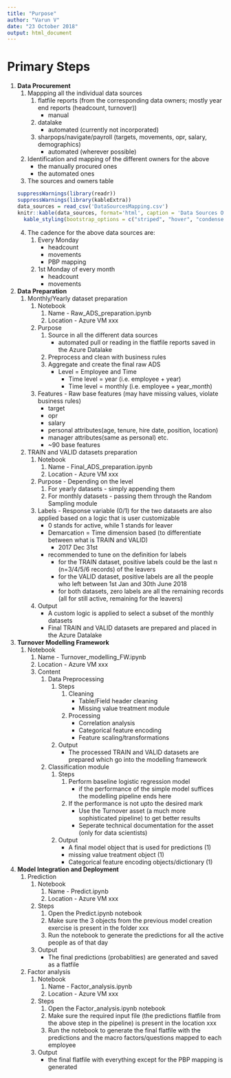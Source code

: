 ---
title: "Purpose"
author: "Varun V"
date: "23 October 2018"
output: html_document
---

# **Primary Steps**
1. **Data Procurement**
    1. Mappping all the individual data sources
        1. flatfile reports (from the corresponding data owners; mostly year end reports (headcount, turnover))
            - manual
        2. datalake
            - automated (currently not incorporated)
        3. sharpops/navigate/payroll (targets, movements, opr, salary, demographics)
            - automated (wherever possible)
    2. Identification and mapping of the different owners for the above
        - the manually procured ones
        - the automated ones
    3. The sources and owners table  
```{r, echo=FALSE, message=FALSE}
suppressWarnings(library(readr))
suppressWarnings(library(kableExtra))
data_sources = read_csv('DataSourcesMapping.csv')
knitr::kable(data_sources, format='html', caption = 'Data Sources Owners mapping') %>%
  kable_styling(bootstrap_options = c("striped", "hover", "condensed", "responsive"), full_width = F)
```
    4. The cadence for the above data sources are:  
        1. Every Monday
            - headcount
            - movements
            - PBP mapping
        2. 1st Monday of every month
            - headcount
            - movements

2. **Data Preparation**
    1. Monthly/Yearly dataset preparation
        1. Notebook
            1. Name - Raw_ADS_preparation.ipynb
            2. Location - Azure VM xxx
        2. Purpose
            1. Source in all the different data sources
                - automated pull or reading in the flatfile reports saved in the Azure Datalake
            2. Preprocess and clean with business rules
            3. Aggregate and create the final raw ADS
                - Level = Employee and Time
                    - Time level = year (i.e. employee + year)
                    - Time level = monthly (i.e. employee + year_month)
        3. Features - Raw base features (may have missing values, violate business rules)
            - target
            - opr
            - salary
            - personal attributes(age, tenure, hire date, position, location)
            - manager attributes(same as personal) etc.
            - ~90 base features
    2. TRAIN and VALID datasets preparation
        1. Notebook
            1. Name - Final_ADS_preparation.ipynb
            2. Location - Azure VM xxx
        2. Purpose - Depending on the level
            1. For yearly datasets - simply appending them
            2. For monthly datasets - passing them through the Random Sampling module
        3. Labels - Response variable (0/1) for the two datasets are also applied based on a logic that is user customizable
            - 0 stands for active, while 1 stands for leaver
            - Demarcation = Time dimension based (to differentiate between what is TRAIN and VALID)
                - 2017 Dec 31st
            - recommended to tune on the definition for labels
                - for the TRAIN dataset, positive labels could be the last n (n=3/4/5/6 records) of the leavers
                - for the VALID dataset, positive labels are all the people who left between 1st Jan and 30th June 2018
                - for both datasets, zero labels are all the remaining records (all for still active, remaining for the leavers)
        4. Output
            - A custom logic is applied to select a subset of the monthly datasets
            - Final TRAIN and VALID datasets are prepared and placed in the Azure Datalake

3. **Turnover Modelling Framework**
    1. Notebook
        1. Name - Turnover_modelling_FW.ipynb
        2. Location - Azure VM xxx
        3. Content
            1. Data Preprocessing
                1. Steps
                    1. Cleaning
                        - Table/Field header cleaning
                        - Missing value treatment module
                    2. Processing
                        - Correlation analysis
                        - Categorical feature encoding
                        - Feature scaling/transformations
                2. Output
                    - The processed TRAIN and VALID datasets are prepared which go into the modelling framework
            2. Classification module
                1. Steps
                    1. Perform baseline logistic regression model
                        - if the performance of the simple model suffices the modelling pipeline ends here
                    2. If the performance is not upto the desired mark
                        - Use the Turnover asset (a much more sophisticated pipeline) to get better results
                        - Seperate technical documentation for the asset (only for data scientists)
                2. Output
                     - A final model object that is used for predictions (1)
                     - missing value treatment object (1)
                     - Categorical feature encoding objects/dictionary (1)

4. **Model Integration and Deployment**
    1. Prediction
        1. Notebook
            1. Name - Predict.ipynb
            2. Location - Azure VM xxx
        2. Steps
            1. Open the Predict.ipynb notebook
            2. Make sure the 3 objects from the previous model creation exercise is present in the folder xxx
            3. Run the notebook to generate the predictions for all the active people as of that day
        3. Output
            - The final predictions (probablities) are generated and saved as a flatfile
    2. Factor analysis
        1. Notebook
            1. Name - Factor_analysis.ipynb
            2. Location - Azure VM xxx
        2. Steps
            1. Open the Factor_analysis.ipynb notebook
            2. Make sure the required input file (the predictions flatfile from the above step in the pipeline) is present in the location xxx
            3. Run the notebook to generate the final flatfile with the predictions and the macro factors/questions mapped to each employee
        3. Output
            - the final flatfile with everything except for the PBP mapping is generated